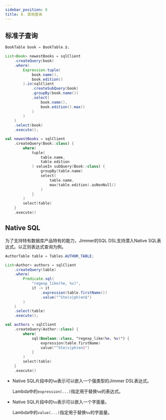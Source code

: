 ```yaml
---
sidebar_position: 8
title: 8. 其他查询
---
```



## 标准子查询

<Tabs groupId="language">
<TabItem value="java" label="Java">

```java
BookTable book = BookTable.$;

List<Book> newestBooks = sqlClient
    .createQuery(book)
    .where(
        Expression.tuple(
            book.name(),
            book.edition()
        ).in(sqlClient
            .createSubQuery(book)
            .groupBy(book.name())
            .select(
                book.name(),
                book.edition().max()
            )
        )
    )
    .select(book)
    .execute();
```

</TabItem>
<TabItem value="kotlin" label="Kotlin">

```kotlin
val newestBooks = sqlClient
    .createQuery(Book::class) {
        where( 
            tuple(
                table.name, 
                table.edition
            ) valueIn subQuery(Book::class) {
                groupBy(table.name)
                select(
                    table.name,
                    max(table.edition).asNonNull()
                )
            }
        )
        select(table)
    }
    .execute()
```

</TabItem>
</Tabs>

## Native SQL

为了支持特有数据库产品特有的能力，Jimmer的SQL DSL支持潜入Native SQL表达式。以正则表达式查询为例。

<Tabs groupId="language">
<TabItem value="java" label="Java">

```java
AuthorTable table = Tables.AUTHOR_TABLE;

List<Author> authors = sqlClient
    .createQuery(table)
    .where(
        Predicate.sql(
            "regexp_like(%e, %v)",
            it -> it
                .expression(table.firstName())
                .value("^Ste(v|ph)en$")
        )
    )
    .select(table)
    .execute();
```

</TabItem>
<TabItem value="kotlin" label="Kotlin">

```kotlin
val authors = sqlClient
    .createQuery(Author::class) {
        where(
            sql(Boolean::class, "regexp_like(%e, %v)") {
                expression(table.firstName)
                value("^Ste(v|ph)en$")
            }
        )
        select(table)
    }
    .execute()
```

</TabItem>
</Tabs>

-   Native SQL片段中的`%e`表示可以嵌入一个强类型的Jimmer DSL表达式。

    Lambda中的`expression(...)`指定用于替换`%e`的表达式。

-   Native SQL片段中的`%v`表示可以嵌入一个字面量。

    Lambda中的`value(...)`指定用于替换`%v`的字面量。